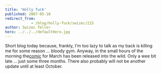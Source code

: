 ```yaml
---
title: 'Holly fuck'
published: 2007-05-10
redirect_from: 
            - /blog/holly-fuck/swizec/215
author: Swizec Teller
hero: ../../../defaultHero.jpg
---
```

Short blog today because, frankly, I'm too lazy to talk as my back is killing me for some reason ... bloody gym. Anyway, in the small hours of the morning the[comic](http://swizec.com/index.php/mode=show_comics/comic=7) for March has been released into the wild. Only a wee bit late ... just some three months. There also probably will not be another update until at least October.
